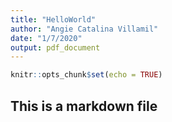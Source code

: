 ```yaml
---
title: "HelloWorld"
author: "Angie Catalina Villamil"
date: "1/7/2020"
output: pdf_document
---
```


```r
knitr::opts_chunk$set(echo = TRUE)
```

## This is a markdown file